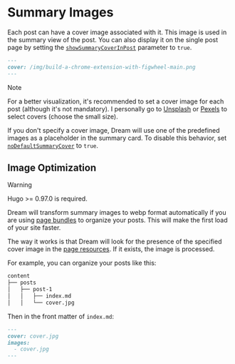 # Summary Images

Each post can have a cover image associated with it. This image is used in the summary view of the post.
You can also display it on the single post page by setting the [`showSummaryCoverInPost`](./params-configurations.mdx#showsummarycoverinpost)
parameter to `true`.

```md
---
cover: /img/build-a-chrome-extension-with-figwheel-main.png
---
```

> [!NOTE]
>
> For a better visualization, it's recommended to set a cover image for each post (although it's not mandatory). I
> personally go to [Unsplash](https://unsplash.com/) or [Pexels](https://www.pexels.com/) to select covers (choose the small size).
>
> If you don't specify a cover image, Dream will use one of the predefined images as a placeholder in the summary card.
> To disable this behavior, set [`noDefaultSummaryCover`](./params-configurations.mdx#nodefaultsummarycover) to `true`.

## Image Optimization

> [!WARNING]
>
> Hugo >= 0.97.0 is required.

Dream will transform summary images to webp format automatically if you are using
[page bundles](https://gohugo.io/content-management/page-bundles/) to organize your posts.
This will make the first load of your site faster.

The way it works is that Dream will look for the presence of the specified cover image
in the [page resources](https://gohugo.io/content-management/page-resources/).
If it exists, the image is processed.

For example, you can organize your posts like this:

```txt
content
├── posts
│   ├── post-1
│   │   ├── index.md
│   │   └── cover.jpg
```

Then in the front matter of `index.md`:

```md
---
cover: cover.jpg
images:
  - cover.jpg
---
```
